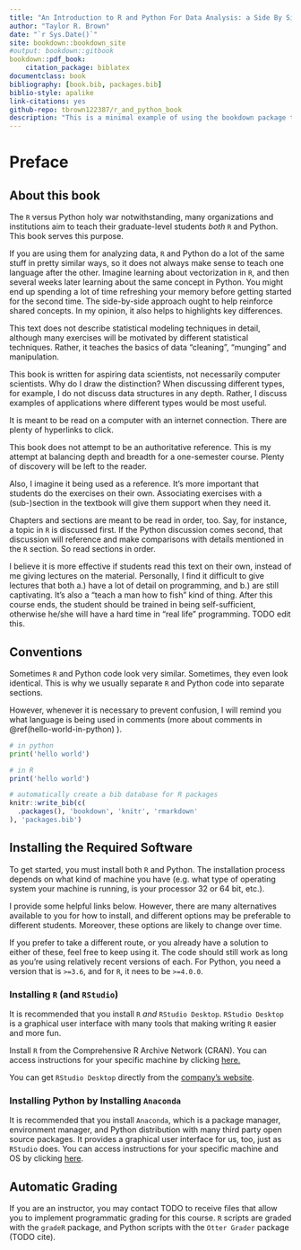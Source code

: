 ```yaml
--- 
title: "An Introduction to R and Python For Data Analysis: a Side By Side Approach"
author: "Taylor R. Brown"
date: "`r Sys.Date()`"
site: bookdown::bookdown_site
#output: bookdown::gitbook
bookdown::pdf_book:
    citation_package: biblatex
documentclass: book
bibliography: [book.bib, packages.bib]
biblio-style: apalike
link-citations: yes
github-repo: tbrown122387/r_and_python_book
description: "This is a minimal example of using the bookdown package to write a book. The output format for this example is bookdown::gitbook."
---
```


# Preface

## About this book

The `R` versus Python holy war notwithstanding, many organizations and institutions aim to teach their graduate-level students *both* `R` and Python. This book serves this purpose. 

If you are using them for analyzing data, `R` and Python do a lot of the same stuff in pretty similar ways, so it does not always make sense to teach one language after the other. Imagine learning about vectorization in `R`, and then several weeks later learning about the same concept in Python. You might end up spending a lot of time refreshing your memory before getting started for the second time. The side-by-side approach ought to help reinforce shared concepts. In my opinion, it also helps to highlights key differences.

This text does not describe statistical modeling techniques in detail, although many exercises will be motivated by different statistical techniques. Rather, it teaches the basics of data "cleaning", "munging" and manipulation. 

This book is written for aspiring data scientists, not necessarily computer scientists. Why do I draw the distinction? When discussing different types, for example, I do not discuss data structures in any depth. Rather, I discuss examples of applications where different types would be most useful. 

It is meant to be read on a computer with an internet connection. There are plenty of hyperlinks to click. 

This book does not attempt to be an authoritative reference. This is my attempt at balancing depth and breadth for a one-semester course. Plenty of discovery will be left to the reader. 

Also, I imagine it being used as a reference. It's more important that students do the exercises on their own. Associating exercises with a (sub-)section in the textbook will give them support when they need it.

Chapters and sections are meant to be read in order, too. Say, for instance, a topic in `R` is discussed first. If the Python discussion comes second, that discussion will reference and make comparisons with details mentioned in the `R` section. So read sections in order. 

I believe it is more effective if students read this text on their own, instead of me giving lectures on the material. Personally, I find it difficult to give lectures that both a.) have a lot of detail on programming, and b.) are still captivating. It's also a "teach a man how to fish" kind of thing. After this course ends, the student should be trained in being self-sufficient, otherwise he/she will have a hard time in "real life" programming. TODO edit this.

## Conventions

Sometimes `R` and Python code look very similar. Sometimes, they even look identical. This is why we usually separate `R` and Python code into separate sections. 

However, whenever it is necessary to prevent confusion, I will remind you what language is being used in comments (more about comments in \@ref(hello-world-in-python) ). 

```python
# in python
print('hello world')
```


```r
# in R
print('hello world')
```



```r
# automatically create a bib database for R packages
knitr::write_bib(c(
  .packages(), 'bookdown', 'knitr', 'rmarkdown'
), 'packages.bib')
```


## Installing the Required Software

To get started, you must install both `R` and Python. The installation process depends on what kind of machine you have (e.g. what type of operating system your machine is running, is your processor $32$ or $64$ bit, etc.).

I provide some helpful links below. However, there are many alternatives available to you for how to install, and different options may be preferable to different students. Moreover, these options are likely to change over time. 

If you prefer to take a different route, or you already have a solution to either of these, feel free to keep using it. The code should still work as long as you're using relatively recent versions of each. For Python, you need a version that is `>=3.6`, and for `R`, it nees to be `>=4.0.0`.

### Installing `R` (and `RStudio`)

It is recommended that you install `R` *and* `RStudio Desktop`. `RStudio Desktop` is a graphical user interface with many tools that making writing `R` easier and more fun.

Install `R` from the Comprehensive R Archive Network (CRAN). You can access instructions for your specific machine by clicking [here.](https://cran.r-project.org/) 

You can get `RStudio Desktop` directly from the [company's website](https://www.rstudio.com/products/rstudio/download/#download).

### Installing Python by Installing `Anaconda`

It is recommended that you install `Anaconda`, which is a package manager, environment manager, and Python distribution with many third party open source packages. It provides a graphical user interface for us, too, just as `RStudio` does. You can access instructions for your specific machine and OS by clicking [here](https://docs.anaconda.com/anaconda/install/#).


## Automatic Grading

If you are an instructor, you may contact TODO to receive files that allow you to implement programmatic grading for this course. `R` scripts are graded with the `gradeR` package, and Python scripts with the `Otter Grader` package (TODO cite).





